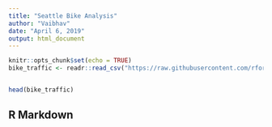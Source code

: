 ```yaml
---
title: "Seattle Bike Analysis"
author: "Vaibhav"
date: "April 6, 2019"
output: html_document
---
```


```r
knitr::opts_chunk$set(echo = TRUE)
bike_traffic <- readr::read_csv("https://raw.githubusercontent.com/rfordatascience/tidytuesday/master/data/2019/2019-04-02/bike_traffic.csv")


head(bike_traffic)

```

## R Markdown
